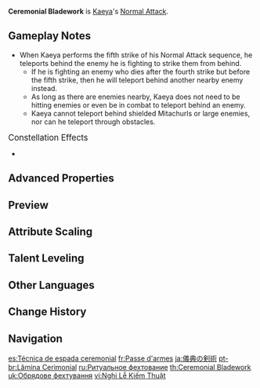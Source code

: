 {{Talent Infobox
|image         = Talent Ceremonial Bladework.png
|character     = Kaeya
|type          = Normal Attack
|info          = '''Normal Attack'''<br>Performs up to 5 rapid strikes.<br><br>'''Charged Attack'''<br>Consumes a certain amount of Stamina to unleash 2 rapid sword strikes.<br><br>'''Plunging Attack'''<br>Plunges from mid-air to strike the ground below, damaging opponents along the path and dealing [[AoE]] DMG upon impact.
|hit1          = 53.8–115%
|hit2          = 51.7–110%
|hit3          = 65.3–139%
|hit4          = 70.9–151%
|hit5          = 88.2–189%
|charged       = 55.0–118%+73.1–156%
|chargedStamina= 20
|plunge        = 63.9–135%
|plungeLow     = 128–271%
|plungeHigh    = 160–338%
|scale_att1    = ATK
}}
'''Ceremonial Bladework''' is [[Kaeya]]'s [[Normal Attack]].

==Gameplay Notes==
* When Kaeya performs the fifth strike of his Normal Attack sequence, he teleports behind the enemy he is fighting to strike them from behind.
** If he is fighting an enemy who dies after the fourth strike but before the fifth strike, then he will teleport behind another nearby enemy instead.
** As long as there are enemies nearby, Kaeya does not need to be hitting enemies or even be in combat to teleport behind an enemy.
** Kaeya cannot teleport behind shielded Mitachurls or large enemies, nor can he teleport through obstacles.

;<big>Constellation Effects</big>
*{{Talent Note|constellation|1|Excellent Blood}}

==Advanced Properties==
{{Advanced Properties
|title   = Normal Attack 1-Hit
|gu      = 1U
|icdtag  = Normal Attack
|icdtype = 2.5s/3 Hits
|poise   = 27.3
|impulse = 3

|title2   = Normal Attack 2-Hit
|gu2      = 1U
|icdtag2  = Normal Attack
|icdtype2 = 2.5s/3 Hits
|poise2   = 23.4
|impulse2 = 3

|title3   = Normal Attack 3-Hit
|gu3      = 1U
|icdtag3  = Normal Attack
|icdtype3 = 2.5s/3 Hits
|poise3   = 44.1
|impulse3 = 3

|title4   = Normal Attack 4-Hit
|gu4      = 1U
|icdtag4  = Normal Attack
|icdtype4 = 2.5s/3 Hits
|poise4   = 56.7
|impulse4 = 3

|title5   = Normal Attack 5-Hit
|gu5      = 1U
|icdtag5  = Normal Attack
|icdtype5 = 2.5s/3 Hits
|poise5   = 110.6
|impulse5 = 6

|title6   = Charged Attack 1-Hit
|gu6      = 1U
|icdtag6  = Normal Attack
|icdtype6 = 2.5s/3 Hits
|poise6   = 45
|impulse6 = 2

|title7   = Charged Attack 2-Hit
|gu7      = 1U
|icdtag7  = Normal Attack
|icdtype7 = 2.5s/3 Hits
|poise7   = 45
|impulse7 = 6

|title8   = Plunging Attack Collision
|gu8      = 0U
|icdtag8  = none
|poise8   = 25
|impulse8 = 2

|title9   = Low Plunge
|gu9      = 1U
|icdtag9  = none
|poise9   = 100
|impulse9 = 4
|blunt9   = 1

|title10   = High Plunge
|gu10      = 1U
|icdtag10  = none
|poise10   = 150
|impulse10 = 7
|blunt10   = 1
}}

==Preview==
{{Preview
|file1=Ceremonial Bladework Normal Preview
|caption=Normal Attack

|file2=Ceremonial Bladework Charged Preview
|caption2=Charged Attack

|file3=Ceremonial Bladework Plunging Preview
|caption3=Plunging Attack
}}
{{clr}}

==Attribute Scaling==
{{Talent Scaling
|talentType=Normal Attack
|levels=11
|order=hit1,hit2,hit3,hit4,hit5,charged_title,charged,stamina,plunge_title,plunge,plungelow,plungehigh
|titles=1-Hit DMG (%),2-Hit DMG (%),3-Hit DMG (%),4-Hit DMG (%),5-Hit DMG (%),Charged Attack,Charged Attack DMG (%),Charged Attack Stamina Cost,Plunging Attack,Plunge DMG (%),Low Plunge DMG (%),High Plunge DMG (%)
|hit1_1=53.75
|hit1_2=58.13
|hit1_3=62.5
|hit1_4=68.75
|hit1_5=73.13
|hit1_6=78.13
|hit1_7=85
|hit1_8=91.88
|hit1_9=98.75
|hit1_10=106.25
|hit1_11=114.84
|hit2_1=51.69
|hit2_2=55.89
|hit2_3=60.1
|hit2_4=66.11
|hit2_5=70.32
|hit2_6=75.13
|hit2_7=81.74
|hit2_8=88.35
|hit2_9=94.96
|hit2_10=102.17
|hit2_11=110.43
|hit3_1=65.27
|hit3_2=70.59
|hit3_3=75.9
|hit3_4=83.49
|hit3_5=88.8
|hit3_6=94.88
|hit3_7=103.22
|hit3_8=111.57
|hit3_9=119.92
|hit3_10=129.03
|hit3_11=139.47
|hit4_1=70.86
|hit4_2=76.63
|hit4_3=82.4
|hit4_4=90.64
|hit4_5=96.41
|hit4_6=103
|hit4_7=112.06
|hit4_8=121.13
|hit4_9=130.19
|hit4_10=140.08
|hit4_11=151.41
|hit5_1=88.24
|hit5_2=95.42
|hit5_3=102.6
|hit5_4=112.86
|hit5_5=120.04
|hit5_6=128.25
|hit5_7=139.54
|hit5_8=150.82
|hit5_9=162.11
|hit5_10=174.42
|hit5_11=188.53
|charged_1=55.04+73.1
|charged_2=59.52+79.05
|charged_3=64+85
|charged_4=70.4+93.5
|charged_5=74.88+99.45
|charged_6=80+106.25
|charged_7=87.04+115.6
|charged_8=94.08+124.95
|charged_9=101.12+134.3
|charged_10=108.8+144.5
|charged_11=117.6+156.19
|stamina=20
|plunge_1=63.93
|plunge_2=69.14
|plunge_3=74.34
|plunge_4=81.77
|plunge_5=86.98
|plunge_6=92.92
|plunge_7=101.1
|plunge_8=109.28
|plunge_9=117.46
|plunge_10=126.38
|plunge_11=135.3
|plungelow_1=127.84
|plungelow_2=138.24
|plungelow_3=148.65
|plungelow_4=163.51
|plungelow_5=173.92
|plungelow_6=185.81
|plungelow_7=202.16
|plungelow_8=218.51
|plungelow_9=234.86
|plungelow_10=252.7
|plungelow_11=270.54
|plungehigh_1=159.68
|plungehigh_2=172.67
|plungehigh_3=185.67
|plungehigh_4=204.24
|plungehigh_5=217.23
|plungehigh_6=232.09
|plungehigh_7=252.51
|plungehigh_8=272.93
|plungehigh_9=293.36
|plungehigh_10=315.64
|plungehigh_11=337.92
}}

==Talent Leveling==
{{Talent Upgrade|Kaeya}}

==Other Languages==
{{Other Languages
|en      = Ceremonial Bladework
|zhs     = 仪典剑术
|zhs_rm  = Yídiǎn Jiànshù
|zht     = 儀典劍術
|zht_rm  = Yídiǎn Jiànshù
|zh_tl   = Ceremonial Swordsmanship
|ja      = 儀典の剣術
|ja_rm   = Giten no Kenjutsu
|ja_tl   = Ceremonial Bladework
|ko      = 의전 검술
|ko_tl   = Ceremonial Swordsmanship
|es      = Técnica de espada ceremonial
|es_tl   = Ceremonial Sword Technique
|fr      = Passe d'armes
|fr_tl   = Passage of Arms
|fr_note = This antiquated expression was originally used to refer to a {{w|Tournament (medieval)|chivalry tournament}} or a military offensive, but is in modern times used in a figurative manner to refer to recurring heated debates between two conflicting parties.
|ru      = Ритуальное фехтование
|ru_tl   = Ceremonial Fencing
|th      = Ceremonial Bladework
|vi      = Nghi Lễ Kiếm Thuật
|vi_tl   = Ceremonial Swordsmanship
|de      = Rituelle Schwertkunst
|de_tl   = Ritual Swordsmanship
|id      = Ceremonial Bladework
|pt      = Lâmina Cerimonial
|pt_tl   = 
|tr      = Merasim Kılıcı Tekniği
|tr_tl   = Ceremonial Sword Technique
|it      = Tecnica cerimoniale
|it_tl   = Ceremonial Technique
}}

==Change History==
{{Change History|1.0}}

==Navigation==
{{Talent Navbox|Kaeya}}

[[es:Técnica de espada ceremonial]]
[[fr:Passe d'armes]]
[[ja:儀典の剣術]]
[[pt-br:Lâmina Cerimonial]]
[[ru:Ритуальное фехтование]]
[[th:Ceremonial Bladework]]
[[uk:Обрядове фехтування]]
[[vi:Nghi Lễ Kiếm Thuật]]